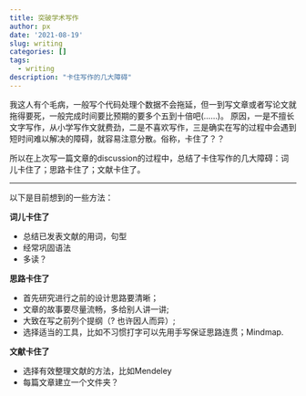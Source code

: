 ```yaml
---
title: 突破学术写作
author: px
date: '2021-08-19'
slug: writing
categories: []
tags:
  - writing
description: "卡住写作的几大障碍"
---
```


我这人有个毛病，一般写个代码处理个数据不会拖延，但一到写文章或者写论文就拖得要死，一般完成时间要比预期的要多个五到十倍吧(……)。 原因，一是不擅长文字写作，从小学写作文就费劲，二是不喜欢写作，三是确实在写的过程中会遇到短时间难以解决的障碍，就容易注意分散。俗称，卡住了？？

所以在上次写一篇文章的discussion的过程中，总结了卡住写作的几大障碍：词儿卡住了；思路卡住了；文献卡住了。

***

以下是目前想到的一些方法：

**词儿卡住了**

* 总结已发表文献的用词，句型
* 经常巩固语法
* 多读？

**思路卡住了**

*	首先研究进行之前的设计思路要清晰；
*	文章的故事要尽量流畅，多给别人讲一讲;
*	大致在写之前列个提纲（? 也许因人而异）;
*	选择适当的工具，比如不习惯打字可以先用手写保证思路连贯；Mindmap.

**文献卡住了**

*	选择有效整理文献的方法，比如Mendeley
*	每篇文章建立一个文件夹？
